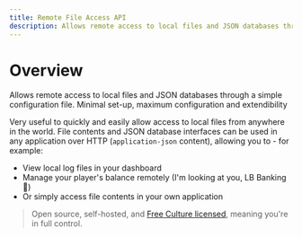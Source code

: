 ```yaml
---
title: Remote File Access API
description: Allows remote access to local files and JSON databases through a simple configuration file. Minimal set-up, maximum configuration and extendibility
---
```


# Overview

Allows remote access to local files and JSON databases through a simple configuration file. Minimal set-up, maximum configuration and extendibility

Very useful to quickly and easily allow access to local files from anywhere in the world. File contents and JSON database interfaces can be used in any application over HTTP (`application-json` content), allowing you to - for example:

- View local log files in your dashboard
- Manage your player's balance remotely (I'm looking at you, LB Banking 👀)
- Or simply access file contents in your own application

> Open source, self-hosted, and [Free Culture licensed](https://creativecommons.org/share-your-work/public-domain/freeworks), meaning you're in full control.